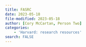 ```yaml
---
title: FASRC
date: 2023-05-18
file-modified: 2023-05-18
author: [Cory McCartan, Person Two]
categories:
    - 'Harvard: research resources'
search: FALSE
---
```


<div id="nonce" hidden>Ynmgf04zWGl2t9+E9339RA==</div>
<div id="encrypted" hidden>2EbO5BO1RsFquEDepJOxRdFeXwnuDBk5hnrAh45K+FmEcbJVt3T1TB74xkBhZh+Xm/9Af6N/q5kB93sbi5rMcP+gxa2mEQSv4xhRuLlgUJBgNo8Yce4nZUCFItalVReHqNL+O7iiDVSKhqwkB5o7S99lRYNdkvC7fJ596UtlzOA=</div>

<script type="text/javascript" src="/js/auth.js"></script>
